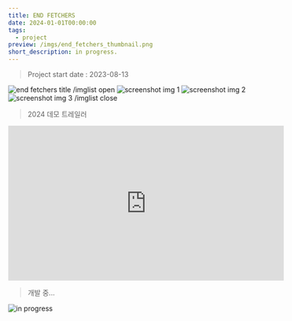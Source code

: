 ```yaml
---
title: END FETCHERS
date: 2024-01-01T00:00:00
tags:
  - project
preview: /imgs/end_fetchers_thumbnail.png
short_description: in progress.
---
```

>Project start date : 2023-08-13

![end fetchers title](imgs/end_fetchers_2024_title.png)
/imglist open
![screenshot img 1](imgs/end_fetchers_screenshot_01.png)
![screenshot img 2](imgs/end_fetchers_screenshot_02.png)
![screenshot img 3](imgs/end_fetchers_screenshot_03.png)
/imglist close


> 2024 데모 트레일러

<iframe width="560" height="315" src="https://www.youtube.com/embed/IFUgQPxFSTU?si=5PYc4jsmPV7aoZCb" title="YouTube video player" frameborder="0" allow="accelerometer; autoplay; clipboard-write; encrypted-media; gyroscope; picture-in-picture; web-share" referrerpolicy="strict-origin-when-cross-origin" allowfullscreen></iframe>

> 개발 중...

![in progress](imgs/end_fetchers_title.png)
